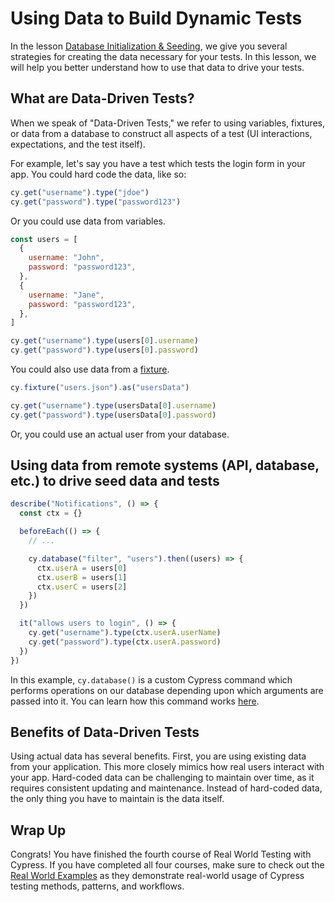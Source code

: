 # Using Data to Build Dynamic Tests

In the lesson [Database Initialization & Seeding](/advanced-cypress-concepts/database-initialization-and-seeding), we give you several strategies for creating the data necessary for your tests. In this lesson, we will help you better understand how to use that data to drive your tests.

## What are Data-Driven Tests?

When we speak of "Data-Driven Tests," we refer to using variables, fixtures, or data from a database to construct all aspects of a test (UI interactions, expectations, and the test itself).

For example, let's say you have a test which tests the login form in your app. You could hard code the data, like so:

```js
cy.get("username").type("jdoe")
cy.get("password").type("password123")
```

Or you could use data from variables.

```js
const users = [
  {
    username: "John",
    password: "password123",
  },
  {
    username: "Jane",
    password: "password123",
  },
]

cy.get("username").type(users[0].username)
cy.get("password").type(users[0].password)
```

You could also use data from a [fixture](https://docs.cypress.io/api/commands/fixture).

```js
cy.fixture("users.json").as("usersData")

cy.get("username").type(usersData[0].username)
cy.get("password").type(usersData[0].password)
```

Or, you could use an actual user from your database.

## Using data from remote systems (API, database, etc.) to drive seed data and tests

```js
describe("Notifications", () => {
  const ctx = {}

  beforeEach(() => {
    // ...

    cy.database("filter", "users").then((users) => {
      ctx.userA = users[0]
      ctx.userB = users[1]
      ctx.userC = users[2]
    })
  })

  it("allows users to login", () => {
    cy.get("username").type(ctx.userA.userName)
    cy.get("password").type(ctx.userA.password)
  })
})
```

In this example, `cy.database()` is a custom Cypress command which performs operations on our database depending upon which arguments are passed into it. You can learn how this command works [here](/real-world-examples/custom-cypress-commands#cydatabase).

## Benefits of Data-Driven Tests

Using actual data has several benefits. First, you are using existing data from your application. This more closely mimics how real users interact with your app. Hard-coded data can be challenging to maintain over time, as it requires consistent updating and maintenance. Instead of hard-coded data, the only thing you have to maintain is the data itself.

## Wrap Up

Congrats! You have finished the fourth course of Real World Testing with Cypress. If you have completed all four courses, make sure to check out the [Real World Examples](/real-world-examples) as they demonstrate real-world usage of Cypress testing methods, patterns, and workflows.
